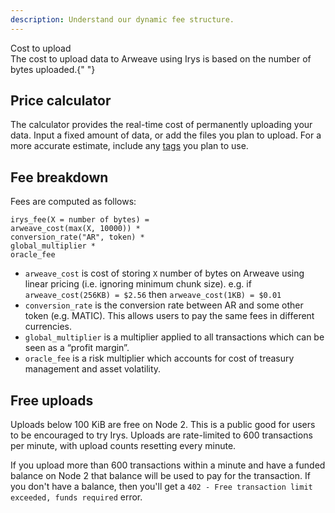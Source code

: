```yaml
---
description: Understand our dynamic fee structure.
---
```



<div className="flex flex-col mt-2">
	<div className="flex items-end">
		<div className="">
			<Heading level={1}>Cost to upload</Heading>
		</div>
	</div>
</div>
The cost to upload data to Arweave using Irys is based on the number of bytes uploaded.{" "}

## Price calculator

The calculator provides the real-time cost of permanently uploading your data. Input a fixed amount of data, or add the files you plan to upload. For a more accurate estimate, include any [tags](/developer-docs/tags) you plan to use.

<div class="mt-10">
	<UploadFeeCalculator />
</div>

## Fee breakdown

Fees are computed as follows:

```
irys_fee(X = number of bytes) =
arweave_cost(max(X, 10000)) *
conversion_rate("AR", token) *
global_multiplier *
oracle_fee
```

-   `arweave_cost` is cost of storing `X` number of bytes on Arweave using linear pricing (i.e. ignoring minimum chunk size). e.g. if `arweave_cost(256KB) = $2.56` then `arweave_cost(1KB) = $0.01`
-   `conversion_rate` is the conversion rate between AR and some other token (e.g. MATIC). This allows users to pay the same fees in different currencies.
-   `global_multiplier` is a multiplier applied to all transactions which can be seen as a “profit margin”.
-   `oracle_fee` is a risk multiplier which accounts for cost of treasury management and asset volatility.

## Free uploads

Uploads below 100 KiB are free on Node 2. This is a public good for users to be encouraged to try Irys. Uploads are rate-limited to 600 transactions per minute, with upload counts resetting every minute.

If you upload more than 600 transactions within a minute and have a funded balance on Node 2 that balance will be used to pay for the transaction. If you don't have a balance, then you'll get a `402 - Free transaction limit exceeded, funds required` error.

